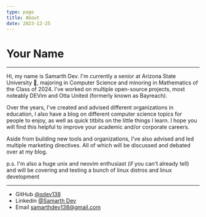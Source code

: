 ```yaml
---
type: page
title: About
date: 2023-12-25
---
```


# Your Name
---

Hi, my name is Samarth Dev. I'm currently a senior at Arizona State University 🔱, majoring in Computer Science and minoring in Mathematics of the Class of 2024. I've worked on multiple open-source projects, most noteably DEVim and Otta United (formerly known as Bayreach).

Over the years, I've created and advised different organizations in education, I also have a blog on different computer science topics for people to enjoy, as well as quick titbits on the little things I learn. I hope you will find this helpful to improve your academic and/or corporate careers.

Aside from building new tools and organizations, I've also advised and led multiple marketing directives. All of which will be discussed and debated over at my blog.

p.s. I'm also a huge unix and neovim enthusiast (if you can't already tell) and will be covering and testing a bunch of linux distros and linux development

---

- GitHub [@sdev138](https://github.com/sdev138)
- Linkedin [@Samarth Dev](https://www.linkedin.com/in/samarth-dev/)
- Email samarthdev138@gmail.com
